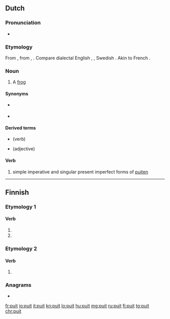 ==Dutch==

===Pronunciation===
* {{audio|Nl-puit.ogg|Audio|lang=nl}}

===Etymology===
From {{inh|nl|dum|puut||frog}}, from {{inh|nl|gem-pro}} {{m|gem-pro|*put-}}, {{m|gem-pro|*pud-||to swell}}. Compare dialectal English {{m|en|pod||belly}}, {{m|en|pout}}, Swedish {{m|sv|puta||to be swollen}}. Akin to French {{m|fr|bouder}}.

===Noun===
{{nl-noun|m|-en|puitje}}

# {{label|nl|archaic|dialectal}} A [[frog]]

====Synonyms====
* {{l|nl|kikker}} {{g2|m}}
* {{label|nl|archaic}} {{l|nl|vors}} {{g2|m}}

====Derived terms====
* {{l|nl|puiten}} (verb)
* {{l|nl|puitebloot}} (adjective)

====Verb====
# simple imperative and singular present imperfect forms of [[puiten]]

----

==Finnish==

===Etymology 1===

====Verb====
{{head|fi|verb form}}

# {{fi-form of|pr=second-person|pl=singular|mood=indicative|tense=present|puida}}
# {{fi-form of|pr=second-person|pl=singular|mood=indicative|tense=past|puida}}

===Etymology 2===

====Verb====
{{head|fi|verb form}}

# {{fi-form of|pr=second-person|pl=singular|mood=indicative|tense=past|pukea}}

===Anagrams===
* {{l|fi|tipu}}

[[fr:puit]]
[[io:puit]]
[[it:puit]]
[[kn:puit]]
[[lo:puit]]
[[hu:puit]]
[[mg:puit]]
[[ru:puit]]
[[fi:puit]]
[[tg:puit]]
[[chr:puit]]